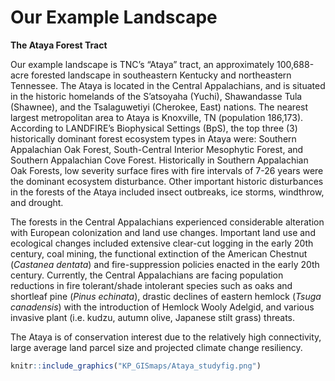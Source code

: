# Our Example Landscape {#Ataya} 

**The Ataya Forest Tract**

Our example landscape is TNC's "Ataya" tract, an approximately 100,688-acre forested landscape in southeastern Kentucky and northeastern Tennessee. The Ataya is located in the Central Appalachians, and is situated in the historic homelands of the S'atsoyaha (Yuchi), Shawandasse Tula (Shawnee), and the Tsalaguwetiyi (Cherokee, East) nations. The nearest largest metropolitan area to Ataya is Knoxville, TN (population 186,173). According to LANDFIRE's Biophysical Settings (BpS), the top three (3) historically dominant forest ecosystem types in Ataya were: Southern Appalachian Oak Forest, South-Central Interior Mesophytic Forest, and Southern Appalachian Cove Forest. Historically in Southern Appalachian Oak Forests, low severity surface fires with fire intervals of 7-26 years were the dominant ecosystem disturbance. Other important historic disturbances in the forests of the Ataya included insect outbreaks, ice storms, windthrow, and drought. 

The forests in the Central Appalachians experienced considerable alteration with European colonization and land use changes. Important land use and ecological changes included extensive clear-cut logging in the early 20th century, coal mining, the functional extinction of the American Chestnut (*Castanea dentata*) and fire-suppression policies enacted in the early 20th century. Currently, the Central Appalachians are facing population reductions in fire tolerant/shade intolerant species such as oaks and shortleaf pine (*Pinus echinata*), drastic declines of eastern hemlock (*Tsuga canadensis*) with the introduction of Hemlock Wooly Adelgid, and various invasive plant (i.e. kudzu, autumn olive, Japanese stilt grass) threats.  

The Ataya is of conservation interest due to the relatively high connectivity, large average land parcel size and projected climate change resiliency.

```r
knitr::include_graphics("KP_GISmaps/Ataya_studyfig.png")

```
